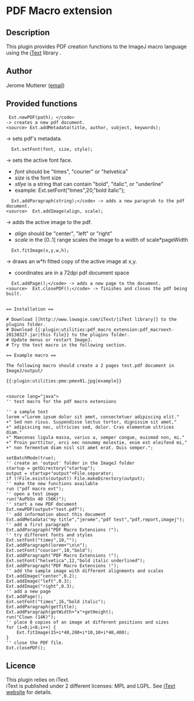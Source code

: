= PDF Macro extension =

== Description ==

This plugin provides PDF creation functions to the ImageJ macro language using the [[http://www.lowagie.com/iText/|iText]] library .


== Author ==

Jerome Mutterer ([mailto:mailto:mutterer@ibmp.fr email])

== Provided functions ==


<source> Ext.newPDF(path); </code> 
-> creates a new pdf document.
<source> Ext.addMetadata(title, author, subject, keywords); 
</source> 
-> sets pdf's metadata.
<source>  Ext.setFont(font, size, style);
</source> 
-> sets the active font face.


* ''font'' should be "times", "courier" or "helvetica"
* ''size'' is the font size
* ''stlye'' is a string that can contain "bold", "italic", or "underline"
* example: Ext.setFont("times",20,"bold italic");
<source>  Ext.addParagraph(string);</code> -> adds a new paragrah to the pdf document.
<source>  Ext.addImage(align, scale);
</source> 
-> adds the active image to the pdf.
* ''align'' should be "center", "left" or "right"
* ''scale'' in the [0..1] range scales the image to a width of scale*pageWidth

<source>  Ext.fitImage(x,y,w,h);
</source> 
-> draws an w*h fitted copy of the active image at x,y.
* coordinates are in a 72dpi pdf document space
<source>  Ext.addPage();</code> -> adds a new page to the document.
<source>  Ext.closePDF();</code> -> finishes and closes the pdf being built.


== Installation ==

# Download [[http://www.lowagie.com/iText/|iText library]] to the plugins folder.
# Download {{:plugin:utilities:pdf_macro_extension:pdf_macroext-20130327.jar|this file}} to the plugins folder. 
# Update menus or restart ImageJ.
# Try the test macro in the following section.

== Example macro ==

The following macro should create a 2 pages test.pdf document in ImageJ/output/

{{:plugin:utilities:pme:pmex01.jpg|example}}


<source lang="java">
'' test macro for the pdf macro extensions

'' a sample text
lorem ="Lorem ipsum dolor sit amet, consectetuer adipiscing elit."
+" Sed non risus. Suspendisse lectus tortor, dignissim sit amet,"
+" adipiscing nec, ultricies sed, dolor. Cras elementum ultrices diam."
+" Maecenas ligula massa, varius a, semper congue, euismod non, mi."
+" Proin porttitor, orci nec nonummy molestie, enim est eleifend mi,"
+" non fermentum diam nisl sit amet erat. Duis semper.";

setBatchMode(true);
'' create an 'output' folder in the ImageJ folder
startup = getDirectory("startup");
output = startup+"output"+File.separator;
if (!File.exists(output)) File.makeDirectory(output);
'' make the new functions available
run ("pdf macro ext");
'' open a test image
run("AuPbSn 40 (56K)");
'' start a new PDF document
Ext.newPDF(output+"test.pdf");
'' add information about this document
Ext.addMetadata("my title","jerome","pdf test","pdf,report,imagej");
'' add a first paragraph
Ext.addParagraph("PDF Macro Extensions !");
'' try different fonts and styles
Ext.setFont("times",10,"");
Ext.addParagraph(lorem+"\n\n");
Ext.setFont("courier",10,"bold");
Ext.addParagraph("PDF Macro Extensions !");
Ext.setFont("helvetica",12,"bold italic underlined");
Ext.addParagraph("PDF Macro Extensions !");
'' add the sample image with different alignments and scales
Ext.addImage("center",0.2);
Ext.addImage("left",0.3);
Ext.addImage("right",0.3);
'' add a new page
Ext.addPage();
Ext.setFont("times",16,"bold italic");
Ext.addParagraph(getTitle);
Ext.addParagraph(getWidth+"x"+getHeight);
run("Clown (14K)");
'' place 8 copies of an image at different positions and sizes
for (i=0;i<8;i++) {
	Ext.fitImage(15+i*40,200+i*10,10+i*40,400);
}
'' close the PDF file.
Ext.closePDF();
</source>

== Licence ==

This plugin relies on iText. <br />iText is published under 2 different licenses: MPL and LGPL. See [[http://www.lowagie.com/iText/|iText website]] for details.

